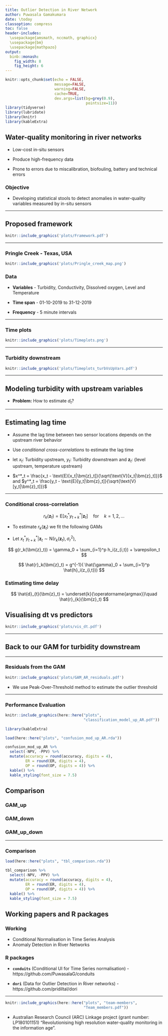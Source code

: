 ```yaml
---
title: Outlier Detection in River Network
author: Puwasala Gamakumara
date: \today
classoption: compress
toc: false
header-includes:
  \usepackage{amsmath, nccmath, graphicx}
  \usepackage{bm}
  \usepackage{mathpazo}
output: 
  binb::monash:
    fig_width: 8
    fig_height: 6
---
```




```r
knitr::opts_chunk$set(echo = FALSE, 
                      message=FALSE, 
                      warning=FALSE, 
                      cache=TRUE, 
                      dev.args=list(bg=grey(0.9), 
                                    pointsize=11))
library(tidyverse)
library(lubridate)
library(knitr)
library(kableExtra)
```


## Water-quality monitoring in river networks

- Low-cost in-situ sensors

- Produce high-frequency data

- Prone to errors due to miscalibration, biofouling, battery and technical errors

### Objective

- Developing statistical stools to detect anomalies in water-quality variables measured by in-situ sensors


---




## Proposed framework

```r

knitr::include_graphics('plots/Framework.pdf')

```

---

### Pringle Creek - Texas, USA

```r
knitr::include_graphics('plots/Pringle_creek_map.png')
```

### Data 

- **Variables** - Turbidity, Conductivity, Dissolved oxygen, Level and Temperature

- **Time span** - 01-10-2019 to 31-12-2019

- **Frequency** - 5 minute intervals

---

### Time plots

```r

knitr::include_graphics('plots/Timeplots.png')

```


---

### Turbidity downstream

```r

knitr::include_graphics('plots/Timeplots_turbVsUpVars.pdf')

```

---

## Modeling turbidity with upstream variables


\begin{gather}
\scalebox{0.75}{$
   \begin{align*}
    log(turbidity\_downstream_t) \sim \sum_{i=1}^p f_i(log(turbidity\_downstream_{t-i})) + \\
s_1(log(turbidity\_upstream_{t-d_t})) + \\
s_2(conductance\_upstream_{t-d_t}) + \\
s_3(level\_upstream_{t-d_t}) + \\
s_4(temperature\_upstream_{t-d_t}) + \epsilon_t
   \end{align*}$}
\end{gather}

- **Problem:** How to estimate $d_t$?


---


## Estimating lag time

- Assume the lag time between two sensor locations depends on the upstream river behavior

- Use *conditional cross-correlations* to estimate the lag time

- let $x_t:$ Turbidity upstream, $y_t:$ Turbidity downstream and $\bm{z}_t:$ {level upstream, temperature upstream}

- $x^*_t = \frac{x_t - \text{E}[x_t|\bm{z}_t]}{\sqrt{\text{V}[x_t|\bm{z}_t]}}$ and
  $y^*_t = \frac{y_t - \text{E}[y_t|\bm{z}_t]}{\sqrt{\text{V}[y_t|\bm{z}_t]}}$

---

<!-- ### Methodology -->

<!-- - Use conditional cross-correlations to predict the time delay -->

<!-- - Let $x_t$ and $y_t$ be water-quality variables observed at upstream and downstream sensors, -->
<!-- and $\bm{z}_t$ be other set of variables observed at upstream sensor at times $t = 1,2,...,T$ -->

<!-- - $x^*_t = \frac{x_t - \text{E}[x_t|\bm{z}_t]}{\sqrt{\text{V}[x_t|\bm{z}_t]}}$ and -->
<!--   $y^*_t = \frac{y_t - \text{E}[y_t|\bm{z}_t]}{\sqrt{\text{V}[y_t|\bm{z}_t]}}$ -->



<!-- --- -->

### Conditional cross-correlation

$$
r_k(\bm{z}_t) = \text{E}[x_t^*y^*_{t+k}|\bm{z}_t] \quad \text{for} \quad k = 1,2,...
$$

- To estimate $r_k(\bm{z}_t)$ we fit the following GAMs

- Let $x_t^*y^*_{t+k}|\bm{z}_t \sim \text{N}(r_k(\bm{z}_t), \sigma_r^2)$, 

$$
g(r_k(\bm{z}_t)) = \gamma_0 + \sum_{i=1}^p h_i(z_{i,t}) + \varepsilon_t
$$


$$
\hat{r}_k(\bm{z}_t) = g^{-1}( \hat{\gamma}_0 + \sum_{i=1}^p \hat{h}_i(z_{i,t}))
$$

### Estimating time delay

$$
\hat{d}_{t}(\bm{z}_t) = \underset{k}{\operatorname{argmax}}\quad \hat{r}_{k}(\bm{z}_t)
$$



## Visualising dt vs predictors

```r

knitr::include_graphics('plots/vis_dt.pdf')

```

---

## Back to our GAM for turbidity downstream

\begin{gather}
\scalebox{0.75}{$
   \begin{align*}
    log(turbidity\_downstream_t) \sim \sum_{i=1}^3 f_i(log(turbidity\_downstream_{t-i})) + \\
s_1(log(turbidity\_upstream_{t-d_t})) + \\
s_2(conductance\_upstream_{t-d_t}) + \\
s_3(level\_upstream_{t-d_t}) + \\
s_4(temperature\_upstream_{t-d_t}) + \epsilon_t
   \end{align*}$}
\end{gather}

---

### Residuals from the GAM

```r

knitr::include_graphics('plots/GAM_AR_residuals.pdf')

```

- We use Peak-Over-Threshold method to estimate the outlier threshold

---

### Performance Evaluation
```r

knitr::include_graphics(here::here("plots",
                                   "classification_model_up_AR.pdf"))

```


```r
library(kableExtra)

load(here::here("plots", "confusion_mod_up_AR.rda"))

confusion_mod_up_AR %>%
  select(-NPV, -PPV) %>% 
  mutate(accuracy = round(accuracy, digits = 4),
         ER = round(ER, digits = 4),
         OP = round(OP, digits = 4)) %>%
  kable() %>%
  kable_styling(font_size = 7.5)

```

## Comparison 

### GAM_up

\begin{gather}
\scalebox{0.75}{$
   \begin{align*}
    log(turbidity\_down_t) \sim  
s_1(log(turbidity\_up_{t-d_t}))\\ + 
s_2(conductance\_up_{t-d_t}) + 
s_3(level\_up_{t-d_t})\\ + 
s_4(temperature\_up_{t-d_t}) + 
s_5(do\_up_{t-d_t}) + \epsilon_t
   \end{align*}$}
\end{gather}

### GAM_down

\begin{gather}
\scalebox{0.75}{$
   \begin{align*}
    log(turbidity\_down_t) \sim  
g_1(conductance\_down_{t-1})\\ + 
g_2(level\_down_{t-1}) + 
g_3(temperature\_down_{t-1}) \\ 
+ g_4(do\_down_{t-d_t}) + \epsilon_t
   \end{align*}$}
\end{gather}

### GAM_up_down

\begin{gather}
\scalebox{0.75}{$
   \begin{align*}
    log(turbidity\_down_t) \sim 
    h_1(log(turbidity\_up_{t-d_t}))\\ +             h_2(conductance\_up_{t-d_t}) + 
h_3(do\_up_{t-d_t})\\ + 
h_4(level\_up_{t-d_t}) + 
h_5(temperature\_up_{t-d_t})\\ + 
h_6(conductance\_down_{t-1}) + 
h_7(temperature\_down_{t-1}) + \epsilon_t
   \end{align*}$}
\end{gather}

---

### Comparison


```r

load(here::here("plots", "tbl_comparison.rda"))

tbl_comparison %>%
  select(-NPV, -PPV) %>% 
  mutate(accuracy = round(accuracy, digits = 4),
         ER = round(ER, digits = 4),
         OP = round(OP, digits = 4)) %>%
  kable() %>%
  kable_styling(font_size = 7.5)


```


## Working papers and R packages

### Working

- Conditional Normalisation in Time Series Analysis
- Anomaly Detection in River Networks

### R packages

- **`conduits`** (Conditional UI for Time Series normalisation) - https://github.com/PuwasalaG/conduits

- **`dori`** (Data for Outlier Detection in River networks) - https://github.com/pridiltal/dori

---

```r
knitr::include_graphics(here::here("plots", "team-members",
                                   "Team_members.pdf"))

```

- Australian Research Council (ARC) Linkage project (grant number:
LP180101151) “Revolutionising high resolution water-quality monitoring in the information age”. 

